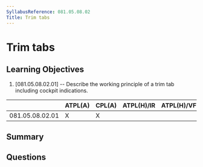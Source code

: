 ```yaml
---
SyllabusReference: 081.05.08.02
Title: Trim tabs
---
```


# Trim tabs

## Learning Objectives

1. [081.05.08.02.01] -- Describe the working principle of a trim tab including
   cockpit indications.

|                 | ATPL(A) | CPL(A) | ATPL(H)/IR | ATPL(H)/VFR | CPL(H) | IR  | CBIR(A) |
| --------------- | ------- | ------ | ---------- | ----------- | ------ | --- | ------- |
| 081.05.08.02.01 | X       | X      |            |             |        |     |         |

## Summary

## Questions

